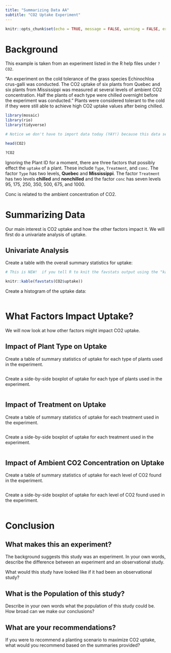 ```yaml
---
title: "Summarizing Data AA"
subtitle: "CO2 Uptake Experiment"
---
```

```r
knitr::opts_chunk$set(echo = TRUE, message = FALSE, warning = FALSE, error = TRUE)
```



# Background

This example is taken from an experiment listed in the R help files under `?CO2`.

"An experiment on the cold tolerance of the grass species Echinochloa crus-galli was conducted. The CO2 uptake of six plants from Quebec and six plants from Mississippi was measured at several levels of ambient CO2 concentration. Half the plants of each type were chilled overnight before the experiment was conducted." Plants were considered tolerant to the cold if they were still able to achieve high CO2 uptake values after being chilled.


```r

library(mosaic)
library(rio)
library(tidyverse)

```

```r

# Notice we don't have to import data today (YAY!) because this data set is included in the base R functionality

head(CO2)

?CO2

```

Ignoring the Plant ID for a moment, there are three factors that possibly effect the `uptake` of a plant. These include `Type`, `Treatment`, and `conc`. The factor `Type` has two levels, **Quebec** and **Mississippi**. The factor `Treatment` has two levels **chilled** and **nonchilled** and the factor `conc` has seven levels 95, 175, 250, 350, 500, 675, and 1000.

Conc is related to the ambient concentration of CO2.  

# Summarizing Data

Our main interest is CO2 uptake and how the other factors impact it.  We will first do a univariate analysis of uptake.

## Univariate Analysis

Create a table with the overall summary statistics for uptake:

```r

# This is NEW!  if you tell R to knit the favstats output using the "kable" function, it will look a lot nicer when the document is rendered.

knitr::kable(favstats(CO2$uptake))

```


Create a histogram of the uptake data:

```r

```


# What Factors Impact Uptake?

We will now look at how other factors might impact CO2 uptake.

## Impact of Plant Type on Uptake

Create a table of summary statistics of uptake for each type of plants used in the experiment.

```r


```

Create a side-by-side boxplot of uptake for each type of plants used in the experiment.

```r


```



## Impact of Treatment on Uptake

Create a table of summary statistics of uptake for each treatment used in the experiment.

```r


```

Create a side-by-side boxplot of uptake for each treatment used in the experiment.

```r


```


## Impact of Ambient CO2 Concentration on Uptake

Create a table of summary statistics of uptake for each level of CO2 found in the experiment.

```r


```

Create a side-by-side boxplot of uptake for each level of CO2 found used in the experiment.

```r


```

# Conclusion


## What makes this an experiment?

The background suggests this study was an experiment.  In your own words, describe the difference between an experiment and an observational study. 

What would this study have looked like if it had been an observational study?


## What is the Population of this study?  

Describe in your own words what the population of this study could be.  How broad can we make our conclusions?

## What are your recommendations?

If you were to recommend a planting scenario to maximize CO2 uptake, what would you recommend based on the summaries provided?


